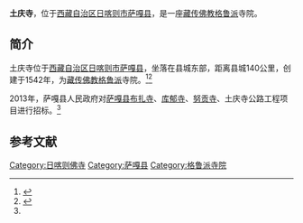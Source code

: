 {{Infobox Tibetan Buddhist monastery
|name =土庆寺
|image =
|image size = 250px
|alt = 
|caption = 
|t=
|w=
|to = 
|ipa={{IPA|}}
|z=
|thdl=
|e=
|tc=土慶寺
|s=土庆寺
|p=
|m=
|k=
|pushpin_map = 
|latd =  | latm =  | lats =  | latNS = 
|longd=  | longm= | longs =| longEW = 
|iso_region = 
|map_caption = 
|mapsize = 
|location_country = 中国
|location = {{CHN}}[[西藏自治区|西藏自治区]][[日喀则市|日喀则市]][[萨嘎县|萨嘎县]]
|coordinates_display =
|founded_by = 
|date_founded =
|date_renovated =
|sect = [[格鲁派|格鲁派]]
|mather =
|children =
|dedicated_to = 
|tulku =
|head_lama = 
|head_mgh =
|no._of_monks = 
|architecture = 
|festivals =
|footnotes = 
}}
'''土庆寺'''，位于[[西藏自治区|西藏自治区]][[日喀则市|日喀则市]][[萨嘎县|萨嘎县]]，是一座[[藏传佛教|藏传佛教]][[格鲁派|格鲁派]]寺院。

==简介==
土庆寺位于[[西藏自治区|西藏自治区]][[日喀则市|日喀则市]][[萨嘎县|萨嘎县]]，坐落在县城东部，距离县城140公里，创建于1542年，为[[藏传佛教|藏传佛教]][[格鲁派|格鲁派]]寺院。<ref name=zhaobiao>{{Cite web |url=http://www.chinabidding.com/zbzx-detail-218706800.html |title=萨嘎县雄如乡布扎寺等4座寺庙公路工程项目，中国国际招标网，2013-04-10 |accessdate=2013-08-20 |archive-date=2016-03-04 |archive-url=https://web.archive.org/web/20160304195535/http://www.chinabidding.com/zbzx-detail-218706800.html |dead-url=no }}</ref><ref name=menhu>{{Cite web |url=http://www.xizang.gov.cn/rkmz/51874.jhtml |title=日喀则萨嘎县概况，西藏政府门户网站，2006-11-17 |accessdate=2013-08-20 |archive-date=2013-02-16 |archive-url=https://web.archive.org/web/20130216101351/http://www.xizang.gov.cn/rkmz/51874.jhtml |dead-url=no }}</ref>

2013年，萨嘎县人民政府对[[萨嘎县|萨嘎县]][[布扎寺|布扎寺]]、[[库郁寺|库郁寺]]、[[努贡寺|努贡寺]]、土庆寺公路工程项目进行招标。<ref name=zhaobiao/>

==参考文献==
{{reflist}}

{{日喀则地标}}
[[Category:日喀则佛寺|Category:日喀则佛寺]]
[[Category:萨嘎县|Category:萨嘎县]]
[[Category:格鲁派寺院|Category:格鲁派寺院]]